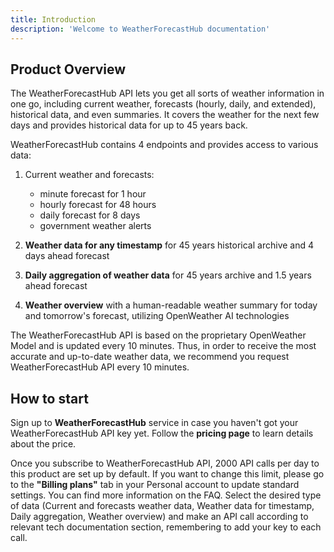 ```yaml
---
title: Introduction
description: 'Welcome to WeatherForecastHub documentation'
---
```


## Product Overview

The WeatherForecastHub API lets you get all sorts of weather information in one go, including current weather, forecasts (hourly, daily, and extended), historical data, and even summaries. 
It covers the weather for the next few days and provides historical data for up to 45 years back. 

WeatherForecastHub contains 4 endpoints and provides access to various data:

1. Current weather and forecasts:
    - minute forecast for 1 hour
    - hourly forecast for 48 hours
    - daily forecast for 8 days
    - government weather alerts

2. **Weather data for any timestamp** for 45 years historical archive and 4 days ahead forecast
3. **Daily aggregation of weather data** for 45 years archive and 1.5 years ahead forecast
4. **Weather overview** with a human-readable weather summary for today and tomorrow's forecast, utilizing OpenWeather AI technologies

The WeatherForecastHub API is based on the proprietary OpenWeather Model and is updated every 10 minutes. 
Thus, in order to receive the most accurate and up-to-date weather data, we recommend you request WeatherForecastHub API every 10 minutes.

## How to start

Sign up to **WeatherForecastHub** service in case you haven't got your WeatherForecastHub API key yet.
Follow the **pricing page** to learn details about the price.

Once you subscribe to WeatherForecastHub API, 2000 API calls per day to this product are set up by default. 
If you want to change this limit, please go to the **"Billing plans"** tab in your Personal account to update standard settings. 
You can find more information on the FAQ.
Select the desired type of data (Current and forecasts weather data, Weather data for timestamp, Daily aggregation, Weather overview) and make an API call according to relevant tech documentation section, remembering to add your key to each call.
